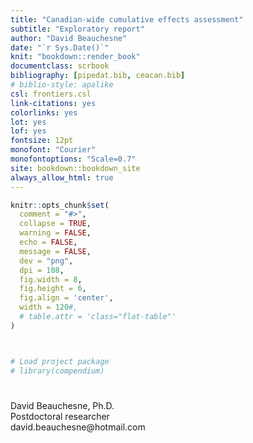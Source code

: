 ```yaml
---
title: "Canadian-wide cumulative effects assessment"
subtitle: "Exploratory report"
author: "David Beauchesne"
date: "`r Sys.Date()`"
knit: "bookdown::render_book"
documentclass: scrbook
bibliography: [pipedat.bib, ceacan.bib]
# biblio-style: apalike
csl: frontiers.csl
link-citations: yes
colorlinks: yes
lot: yes
lof: yes
fontsize: 12pt
monofont: "Courier"
monofontoptions: "Scale=0.7"
site: bookdown::bookdown_site
always_allow_html: true
---
```


<!-- description: "TO WRITE"
url: 'https\://bookdown.org/yihui/bookdown/'
github-repo: rstudio/bookdown
cover-image: images/cover.jpg -->

<!--
setwd("./report")
suppressWarnings(bookdown::render_book("index.Rmd", "bookdown::gitbook"))
setwd("../")
-->

<!--
<img src="https://img.shields.io/badge/Zone-Fluvial-brightgreen">
-->


```r
knitr::opts_chunk$set(
  comment = "#>",
  collapse = TRUE,
  warning = FALSE,
  echo = FALSE,
  message = FALSE,
  dev = "png",
  dpi = 108,
  fig.width = 8,
  fig.height = 6,
  fig.align = 'center',
  width = 120#,
  # table.attr = 'class="flat-table"'
)



# Load project package
# library(compendium)
```

# {-}

David Beauchesne, Ph.D. <br/>
Postdoctoral researcher<br/>
david.beauchesne@hotmail.com<br/>

<!--
#### Citation {-}

Beauchesne D (2023) Cumulative effects of natural and human drivers on food webs in the offshore Scotian Shelf Bioregion to support Marine Spatial Planning. url: 
-->

